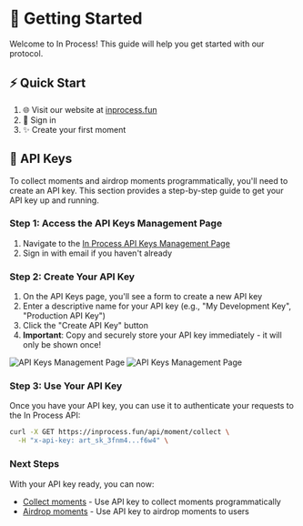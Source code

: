 # 🚀 Getting Started

Welcome to In Process! This guide will help you get started with our protocol.

## ⚡ Quick Start

1. 🌐 Visit our website at [inprocess.fun](https://inprocess.fun/)
2. 🔑 Sign in
3. ✨ Create your first moment

## 🔑 API Keys

To collect moments and airdrop moments programmatically, you'll need to create an API key. This section provides a step-by-step guide to get your API key up and running.

### Step 1: Access the API Keys Management Page

1. Navigate to the [In Process API Keys Management Page](https://inprocess.fun/manage/api-keys)
2. Sign in with email if you haven't already

### Step 2: Create Your API Key

1. On the API Keys page, you'll see a form to create a new API key
2. Enter a descriptive name for your API key (e.g., "My Development Key", "Production API Key")
3. Click the "Create API Key" button
4. **Important**: Copy and securely store your API key immediately - it will only be shown once!

![API Keys Management Page](https://7bt7g2qeqowboyeif56fzpo2vvwduall73kfociv3qqyvspkkzlq.arweave.net/-GfzagSDrBdgiC98XL3arWw6AWv-1FcJFdwhisnqVlc)
![API Keys Management Page](https://7bt7g2qeqowboyeif56fzpo2vvwduall73kfociv3qqyvspkkzlq.arweave.net/-GfzagSDrBdgiC98XL3arWw6AWv-1FcJFdwhisnqVlc)

### Step 3: Use Your API Key

Once you have your API key, you can use it to authenticate your requests to the In Process API:

```bash
curl -X GET https://inprocess.fun/api/moment/collect \
  -H "x-api-key: art_sk_3fnm4...f6w4" \
```

### Next Steps

With your API key ready, you can now:
- [Collect moments](/moment/collect) - Use API key to collect moments programmatically
- [Airdrop moments](/moment/airdrop) - Use API key to airdrop moments to users
